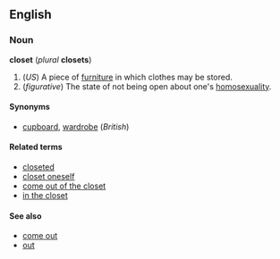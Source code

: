 ==English==
===Noun===
'''closet''' (''plural'' '''closets''')

#(''US'') A piece of [[furniture]] in which clothes may be stored.
#(''figurative'') The state of not being open about one's [[homosexuality]].

====Synonyms====
*[[cupboard]], [[wardrobe]] (''British'')

====Related terms====
*[[closeted]]
*[[closet oneself]]
*[[come out of the closet]]
*[[in the closet]]

====See also====
*[[come out]]
*[[out]]